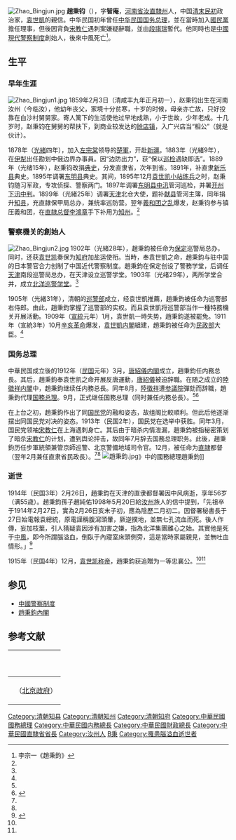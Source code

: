 [[File:Zhao_Bingjun.jpg|thumb]]
'''趙秉钧'''（{{bd|1859年|2月3日|1914年|2月26日|Z趙}}），字'''智庵'''，[[河南省|河南省]][[汝州直隸州|汝直隸州]]人，中国[[清朝|清末]][[中華民国|民初]]政治家，[[袁世凱|袁世凱]]的親信。中华民国初年曾任[[中华民国国务总理|中华民国国务总理]]，並在當時加入[[國民黨|國民黨]]擔任理事，但後因背負[[宋教仁|宋教仁]]遇刺案嫌疑辭職，並由[[段祺瑞|段祺瑞]]暫代。他同時也是[[中国警察制度|中國現代警察制度]]創始人，後來中風死亡<ref name=li>李宗一《趙秉鈞》{{Cite book|author = [[中国社会科学院|中国社会科学院]]近代史研究所 |title = 民国人物传 第2卷 |year = 1980 |publisher = [[中華書局|中華書局]]|isbn = }}</ref>。

==生平==
=== 早年生涯 ===
[[File:Zhao_Bingjun1.jpg|thumb]]
1859年2月3日（清咸丰九年正月初一），赵秉钧出生在河南汝州（今临汝），他幼年丧父，家境十分贫寒，十岁的时候，母亲亦亡故，只好投靠在白沙村舅舅家。寄人篱下的生活使他过早地成熟，小于世故，少年老成。十几岁时，赵秉钧在舅舅的帮扶下，到商业较发达的[[赊店镇|赊店镇]]，入广兴店当“相公”（就是伙计）。

1878年（[[光緒|光緒]]四年），加入[[左宗棠|左宗棠]]领导的[[楚軍|楚軍]]，开赴[[新疆省|新疆]]。1883年（光緒9年），在[[伊犁|伊犁]]出任勘划中俄边界办事員。因“边防出力”，获“保以[[巡检|巡检]]遇缺即选”。1889年（光绪15年），赵秉钧改捐[[典史|典史]]，分发直隶省，次年到省。1891年，补直隶[[新乐县|新乐县]]典史。1895年调署[[东明县|东明县]]典史。其间，1895年12月[[袁世凯|袁世凯]][[小站练兵|小站练兵]]之时，赵秉钧随习军政，专攻侦探、警察两门。1897年调署[[东明县|东明县]][[中汛|中汛]]管河巡检，并署[[开州|开州]][[下汛|下汛]][[中判|中判]]。1899年（光緒25年）调署[[天津|天津]]北仓大使，题补[[献县|献县]]管河主簿，同年捐升[[知县|知县]]，充直隷保甲局总办，兼统率巡防营。翌年[[義和团之乱|義和团之乱]]爆发，赵秉钧参与镇压義和团，在[[直隷总督|直隷总督]][[李鴻章|李鴻章]]手下补用为[[知州|知州]]。<ref name=li/>

=== 警察機关的創始人 ===
[[File:Zhao_Bingjun2.jpg|thumb]]
1902年（光緒28年），趙秉鈞被任命为[[保定市|保定]]巡警局总办，同时，还获[[袁世凯|袁世凯]]奏保为[[知府|知府]]加盐运使衔。当時，奉袁世凱之命，趙秉鈞与驻中国的日本警官合力创制了中国近代警察制度。趙秉鈞在保定创设了警務学堂，后调任[[天津市|天津]]南段巡警局总办，在天津设立巡警学堂。1903年（光绪29年），两所学堂合并，成立[[北洋巡警学堂|北洋巡警学堂]]。<ref name=li/>

1905年（光緒31年），清朝的[[巡警部|巡警部]]成立，经袁世凱推薦，趙秉鈞被任命为巡警部右侍郎。由此，趙秉鈞掌握了巡警部的实权。而且袁世凱将巡警部当作一種特務機关开展活動。1909年（[[宣統|宣統]]元年）1月，袁世凱一時失势，趙秉鈞遂被罷免。1911年（宣統3年）10月[[辛亥革命|辛亥革命]]爆发，[[袁世凱内閣|袁世凱内閣]]組建，趙秉鈞被任命为[[民政部_(清)|民政部]]大臣。<ref name=li/>

=== 国务总理 ===
中華民国成立後的1912年（[[民国紀元|民国]]元年）3月，[[第一次唐紹儀内閣|唐紹儀内閣]]成立，趙秉鈞任内務总長。其后，趙秉鈞奉袁世凯之命开展反唐運動，[[唐紹儀|唐紹儀]]被迫辞職。在随之成立的[[陸徵祥内閣|陸徵祥内閣]]中，趙秉鈞继续任内務总長。同年8月，[[陸徵祥|陸徵祥]]遭[[中华民国第一届国会|参議院]]彈劾而辞職，趙秉鈞代理[[中华民国国务总理|国務总理]]。9月，正式继任国務总理（同时兼任内務总長）。<ref name=li/><ref name=liu>{{Cite book|author = 劉寿林等編|title = 民国職官年表|year = 1995|publisher = 中華書局|isbn = 7-101-01320-1}}</ref>

在上台之初，趙秉鈞作出了同[[国民党_(宋教仁)|国民党]]的融和姿态，故组阁比較順利。但此后他逐渐摆出同国民党对决的姿态。1913年（民国2年），国民党在选举中获胜。同年3月，国民党领袖[[宋教仁|宋教仁]]在上海遇刺身亡。其后由于暗杀内情泄漏，趙秉鈞被指秘密策划了暗杀[[宋教仁|宋教仁]]的计划，遭到舆论抨击，故同年7月辞去国務总理职务。此後，趙秉鈞历任步軍統領兼管京師巡警、北京警備地域司令官。12月，被任命为[[直隷省_(中華民国)|直隷]]都督（翌年2月兼任直隶省民政長）。<ref name=li/><ref name=liu/>
[[File:趙秉鈞.jpg|thumb]]》中的國務總理趙秉鈞]]

===逝世===
1914年（民国3年）2月26日，趙秉鈞在天津的直隶都督署因中风病逝，享年56岁（满55歳）。趙秉鈞孫子趙純佑1998年5月20日給[[汝州|汝州]]族人的信中提到，「先祖卒于1914年2月27日，實為2月26日亥末子初，應為陰歷二月初二。因督署秘書長于27日始電報袁總統，原電謹稱腹瀉頭暈，厥逆撲地，並無七孔流血而死。後人作傳，妄加枝葉，引人猜疑袁因涉有加害之嫌，指為北洋集團離心之始。其實他是死于[[中風|中風]]，即今所謂腦溢血，倒臥于內寢室床頭側旁，這是當時家屬親見，並無吐血情形。」<ref>{{Cite web |url=http://www.chinanews.com/cul/2011/09-19/3338271_2.shtml |title=后人忆史：民国总理赵秉钧死于中风 与宋案无关，中国新闻网，2011年09月19日 |access-date=2013年3月30日 |archive-date=2021年5月7日 |archive-url=https://web.archive.org/web/20210507024731/http://www.chinanews.com/cul/2011/09-19/3338271_2.shtml |dead-url=no }}</ref>

1915年（民国4年）12月，[[袁世凯称帝|袁世凯称帝]]，趙秉鈞获追贈为一等忠襄公。<ref name=li/><ref name=liu/>

== 参见 ==
* [[中國警察制度|中國警察制度]]
* [[趙秉鈞內閣|趙秉鈞內閣]]

== 参考文献 ==
{{commonscat|Zhao Bingjun}}
{{reflist|2}}

{| class="wikitable" style="margin:0 auto"
|- 
!　{{QING-1889}}
{{先代次代|[[民政部_(清)|民政部]]大臣|<small>1911年 - 1912年</small>|[[桂春|桂春]]| - }}
|- 
!　{{ROC-1912}}（[[北洋政府|北京政府]]）
{{先代次代|内務總長|<small>1912年3月 - 1913年7月<br>（1913年5月起[[言敦源|言敦源]]代理）</small>|（創設）|[[王治馨|王治馨]]}}
{{先代次代|財政總長（代理）|<small>1912年7月</small>|[[熊希齡|熊希齡]]|[[周学熙|周学熙]]}}
{{先代次代|[[中華民國國務總理|國務總理]]|<small>1912年9月25日 - 1913年7月16日<br>（5月至7月[[段祺瑞|段祺瑞]]兼代；7月16日获准辞职後，[[朱启钤|朱启钤]]兼代至7月19日）</small>|[[陸徵祥|陸徵祥]]|[[段祺瑞|段祺瑞]]}}
{{先代次代|步軍統領|<small>1913年7月 - 12月</small>|[[江朝宗|江朝宗]]|[[江朝宗|江朝宗]]}}
{{先代次代|[[直隷省_(中華民國)|直隷]]都督（署理）|<small>1913年12月 - 1914年2月</small>|[[馮國璋|馮國璋]]|[[朱家宝|朱家宝]]}}
|}
{{中華民國國務總理}}
{{中華民國內政部部長}}
{{中華民國財政部部長}}
{{河北行政长官|北}}
{{Authority control}}

{{DEFAULTSORT:Zhao趙}}
[[Category:清朝知县|Category:清朝知县]]
[[Category:清朝知州|Category:清朝知州]]
[[Category:清朝知府|Category:清朝知府]]
[[Category:中華民國國務總理|Category:中華民國國務總理]]
[[Category:中華民國内務總長|Category:中華民國内務總長]]
[[Category:中華民國財政總長|Category:中華民國財政總長]]
[[Category:中華民國直隸省省長|Category:中華民國直隸省省長]]
[[Category:汝州人|Category:汝州人]]
[[Category:趙姓|B秉]]
[[Category:罹患腦溢血逝世者|Category:罹患腦溢血逝世者]]
